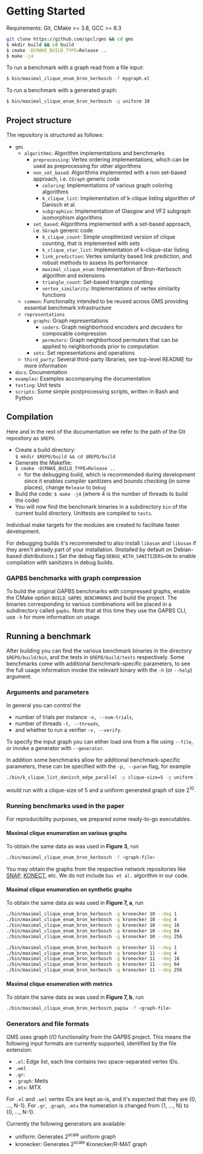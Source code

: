 # Getting Started

Requirements: Git, CMake >= 3.8, GCC >= 8.3

```bash
git clone https://github.com/spcl/gms && cd gms
$ mkdir build && cd build
$ cmake -DCMAKE_BUILD_TYPE=Release ..
$ make -j4
```

To run a benchmark with a graph read from a file input:

```bash
$ bin/maximal_clique_enum_bron_kerbosch -f mygraph.el
```

To run a benchmark with a generated graph:

```bash
$ bin/maximal_clique_enum_bron_kerbosch -g uniform 10
```

## Project structure

The repository is structured as follows:

- `gms`
  - `algorithms`: Algorithm implementations and benchmarks
    - `preprocessing`: Vertex ordering implementations, which can be used as preprocessing for other algorithms
    - `non_set_based`: Algorithms implemented with a non set-based approach, i.e. `CGraph` generic code
      - `coloring`: Implementations of various graph coloring algorithms
      - `k_clique_list`: Implementation of k-clique listing algorithm of Danisch et al.
      - `subgraphiso`: Implementation of Glasgow and VF2 subgraph isomorphism algorithms
    - `set_based`: Algorithms implemented with a set-based approach, i.e. `SGraph` generic code
      - `k_clique_count`: Simple unoptimized version of clique counting, that is implemented with sets
      - `k_clique_star_list`: Implementation of k-clique-star listing
      - `link_prediction`: Vertex similarity based link prediction, and robust methods to assess its performance
      - `maximal_clique_enum`: Implementation of Bron-Kerbosch algorithm and extensions
      - `triangle_count`: Set-based triangle counting
      - `vertex_similarity`: Implementations of vertex similarity functions
  - `common`: Functionality intended to be reused across GMS providing essential benchmark infrastructure
  - `representations`
    - `graphs`: Graph representations
      - `coders`: Graph neighborhood encoders and decoders for composable compression
      - `permuters`: Graph neighborhood permuters that can be applied to neighborhoods prior to computation
    - `sets`: Set representations and operations
  - `third_party`: Several third-party libraries, see top-level README for more information
- `docs`: Documentation
- `examples`: Examples accompanying the documentation
- `testing`: Unit tests
- `scripts`: Some simple postprocessing scripts, written in Bash and Python

## Compilation

Here and in the rest of the documentation we refer to the path of the Git repository as `$REPO`.

- Create a build directory:  
  `$ mkdir $REPO/build && cd $REPO/build`
- Generate the Makefile:  
  `$ cmake -DCMAKE_BUILD_TYPE=Release ..`
  - for the debugging build, which is recommended during development since it enables compiler sanitizers and bounds checking (in some places), change `Release` to `Debug`
- Build the code:
  `$ make -j4` (where 4 is the number of threads to build the code)
- You will now find the benchmark binaries in a subdirectory `bin` of the current build directory. Unittests are compiled to `tests`.

Individual make targets for the modules are created to facilitate faster development.

For debugging builds it's recommended to also install `libasan` and `libusan` if they aren't already part of your installation. (Installed by default on Debian-based distributions.)
Set the debug flag `DEBUG_WITH_SANITIZERS=ON` to enable compilation with sanitizers in debug builds.

### GAPBS benchmarks with graph compression

To build the original GAPBS benchmarks with compressed graphs, enable the CMake option `BUILD_GAPBS_BENCHMARKS` and build the project.
The binaries corresponding to various combinations will be placed in a subdirectory called `gapbs`.
Note that at this time they use the GAPBS CLI, use `-h` for more information on usage.

## Running a benchmark

After building you can find the various benchmark binaries in the directory `$REPO/build/bin`, and the tests in `$REPO/build/tests` respectively.
Some benchmarks come with additional benchmark-specific parameters, to see the full usage information invoke the relevant binary with the `-h` (or `--help`) argument.

### Arguments and parameters

In general you can control the

- number of trials per instance `-n, --num-trials`,
- number of threads `-t, --threads`,
- and whether to run a verifier `-v, --verify`.

To specify the input graph you can either load one from a file using `--file`, or invoke a generator with `--generator`.

In addition some benchmarks allow for additional benchmark-specific parameters, these can be specified with the `-p, --param` flag, for example

```bash
./bin/k_clique_list_danisch_edge_parallel -p clique-size=5 -g uniform 10
```

would run with a clique-size of 5 and a uniform generated graph of size 2<sup>10</sup>.

### Running benchmarks used in the paper

For reproducibility purposes, we prepared some ready-to-go executables.

#### Maximal clique enumeration on various graphs

To obtain the same data as was used in **Figure 3**, run

```bash
./bin/maximal_clique_enum_bron_kerbosch -f <graph-file>
```

You may obtain the graphs from the respective network repositories like [SNAP](https://snap.stanford.edu/snap/), [KONECT](http://konect.cc/), etc.
We do not include `Das et al.` algorithm in our code.

#### Maximal clique enumeration on synthetic graphs

To obtain the same data as was used in **Figure 7, a**, run

```bash
./bin/maximal_clique_enum_bron_kerbosch -g kronecker 10 --deg 1
./bin/maximal_clique_enum_bron_kerbosch -g kronecker 10 --deg 4
./bin/maximal_clique_enum_bron_kerbosch -g kronecker 10 --deg 16
./bin/maximal_clique_enum_bron_kerbosch -g kronecker 10 --deg 64
./bin/maximal_clique_enum_bron_kerbosch -g kronecker 10 --deg 256

./bin/maximal_clique_enum_bron_kerbosch -g kronecker 11 --deg 1
./bin/maximal_clique_enum_bron_kerbosch -g kronecker 11 --deg 4
./bin/maximal_clique_enum_bron_kerbosch -g kronecker 11 --deg 16
./bin/maximal_clique_enum_bron_kerbosch -g kronecker 11 --deg 64
./bin/maximal_clique_enum_bron_kerbosch -g kronecker 11 --deg 256
```

#### Maximal clique enumeration with metrics

To obtain the same data as was used in **Figure 7, b**, run

```bash
./bin/maximal_clique_enum_bron_kerbosch_papiw -f <graph-file>
```

### Generators and file formats

GMS uses graph I/O functionality from the GAPBS project.
This means the following input formats are currently supported, identified by the file extension:

- `.el`: Edge list, each line contains two space-separated vertex IDs.
- `.wel`
- `.gr`:
- `.graph`: Metis
- `.mtx`: MTX

For `.el` and `.wel` vertex IDs are kept as-is, and it's expected that they are {0, …, N-1}.
For `.gr`, `.graph`, `.mtx` the numeration is changed from {1, …, N} to {0, …, N-1}.

Currently the following generators are available:

- uniform: Generates 2<sup>scale</sup> uniform graph
- kronecker: Generates 2<sup>scale</sup> Kronecker/R-MAT graph
